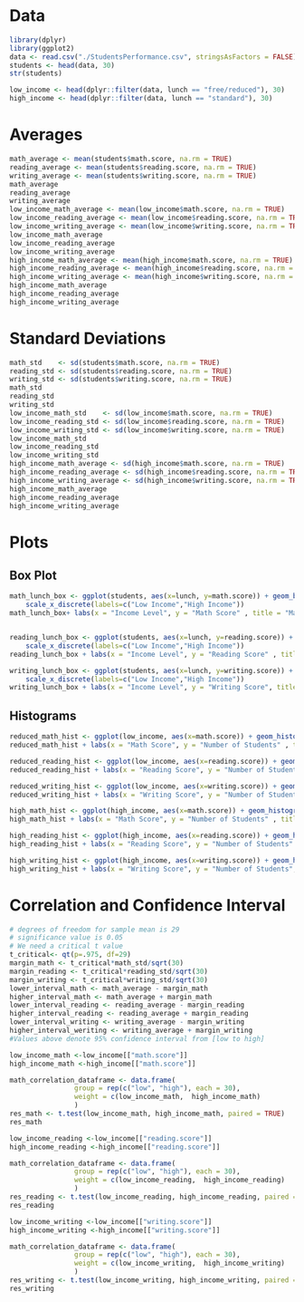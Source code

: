 # Data

```r
library(dplyr)
library(ggplot2)
data <- read.csv("./StudentsPerformance.csv", stringsAsFactors = FALSE)
students <- head(data, 30)
str(students)

low_income <- head(dplyr::filter(data, lunch == "free/reduced"), 30)
high_income <- head(dplyr::filter(data, lunch == "standard"), 30)
```

# Averages

```r
math_average <- mean(students$math.score, na.rm = TRUE)
reading_average <- mean(students$reading.score, na.rm = TRUE)
writing_average <- mean(students$writing.score, na.rm = TRUE)
math_average
reading_average
writing_average
low_income_math_average <- mean(low_income$math.score, na.rm = TRUE)
low_income_reading_average <- mean(low_income$reading.score, na.rm = TRUE)
low_income_writing_average <- mean(low_income$writing.score, na.rm = TRUE)
low_income_math_average
low_income_reading_average
low_income_writing_average
high_income_math_average <- mean(high_income$math.score, na.rm = TRUE)
high_income_reading_average <- mean(high_income$reading.score, na.rm = TRUE)
high_income_writing_average <- mean(high_income$writing.score, na.rm = TRUE)
high_income_math_average
high_income_reading_average
high_income_writing_average
```

# Standard Deviations

```r
math_std    <- sd(students$math.score, na.rm = TRUE)
reading_std <- sd(students$reading.score, na.rm = TRUE)
writing_std <- sd(students$writing.score, na.rm = TRUE)
math_std
reading_std
writing_std
low_income_math_std    <- sd(low_income$math.score, na.rm = TRUE)
low_income_reading_std <- sd(low_income$reading.score, na.rm = TRUE)
low_income_writing_std <- sd(low_income$writing.score, na.rm = TRUE)
low_income_math_std
low_income_reading_std
low_income_writing_std
high_income_math_average <- sd(high_income$math.score, na.rm = TRUE)
high_income_reading_average <- sd(high_income$reading.score, na.rm = TRUE)
high_income_writing_average <- sd(high_income$writing.score, na.rm = TRUE)
high_income_math_average
high_income_reading_average
high_income_writing_average
```

# Plots

## Box Plot

```r

math_lunch_box <- ggplot(students, aes(x=lunch, y=math.score)) + geom_boxplot(fill = c(rep("lightcoral",1), rep("lightblue",1))) +
    scale_x_discrete(labels=c("Low Income","High Income"))
math_lunch_box+ labs(x = "Income Level", y = "Math Score" , title = "Math Score by Income Level")


reading_lunch_box <- ggplot(students, aes(x=lunch, y=reading.score)) + geom_boxplot(fill = c(rep("lightcoral",1), rep("lightblue",1))) +
    scale_x_discrete(labels=c("Low Income","High Income"))
reading_lunch_box + labs(x = "Income Level", y = "Reading Score" , title = "Reading Score by Income Level")

writing_lunch_box <- ggplot(students, aes(x=lunch, y=writing.score)) + geom_boxplot(fill = c(rep("lightcoral",1), rep("lightblue",1))) +
    scale_x_discrete(labels=c("Low Income","High Income"))
writing_lunch_box + labs(x = "Income Level", y = "Writing Score", title = "Writing Score by Income Level")

```

## Histograms
```r

reduced_math_hist <- ggplot(low_income, aes(x=math.score)) + geom_histogram(fill = rep("lightcoral"))
reduced_math_hist + labs(x = "Math Score", y = "Number of Students" , title = "Math Scores Across Low Income Students")

reduced_reading_hist <- ggplot(low_income, aes(x=reading.score)) + geom_histogram(fill = rep("lightcoral"))
reduced_reading_hist + labs(x = "Reading Score", y = "Number of Students" , title = "Reading Scores Across Low Income Students")

reduced_writing_hist <- ggplot(low_income, aes(x=writing.score)) + geom_histogram(fill = rep("lightcoral"))
reduced_writing_hist + labs(x = "Writing Score", y = "Number of Students" , title = "Writing Scores Across Low Income Students")

high_math_hist <- ggplot(high_income, aes(x=math.score)) + geom_histogram(fill = rep("lightblue"))
high_math_hist + labs(x = "Math Score", y = "Number of Students" , title = "Math Scores Across High Income Students")

high_reading_hist <- ggplot(high_income, aes(x=reading.score)) + geom_histogram(fill = rep("lightblue"))
high_reading_hist + labs(x = "Reading Score", y = "Number of Students" , title = "Reading Scores Across High Income Students")

high_writing_hist <- ggplot(high_income, aes(x=writing.score)) + geom_histogram(fill = rep("lightblue"))
high_writing_hist + labs(x = "Writing Score", y = "Number of Students", title = "Writing Score Across High Income Students")


```

# Correlation and Confidence Interval
```r
# degrees of freedom for sample mean is 29
# significance value is 0.05
# We need a critical t value
t_critical<- qt(p=.975, df=29)
margin_math <- t_critical*math_std/sqrt(30)
margin_reading <- t_critical*reading_std/sqrt(30)
margin_writing <- t_critical*writing_std/sqrt(30)
lower_interval_math <- math_average - margin_math
higher_interval_math <- math_average + margin_math
lower_interval_reading <- reading_average - margin_reading
higher_interval_reading <- reading_average + margin_reading
lower_interval_writing <- writing_average - margin_writing
higher_interval_weriting <- writing_average + margin_writing
#Values above denote 95% confidence interval from [low to high]

low_income_math <-low_income[["math.score"]]
high_income_math <-high_income[["math.score"]]

math_correlation_dataframe <- data.frame( 
                group = rep(c("low", "high"), each = 30),
                weight = c(low_income_math,  high_income_math)
                )
res_math <- t.test(low_income_math, high_income_math, paired = TRUE)
res_math

low_income_reading <-low_income[["reading.score"]]
high_income_reading <-high_income[["reading.score"]]

math_correlation_dataframe <- data.frame( 
                group = rep(c("low", "high"), each = 30),
                weight = c(low_income_reading,  high_income_reading)
                )
res_reading <- t.test(low_income_reading, high_income_reading, paired = TRUE)
res_reading

low_income_writing <-low_income[["writing.score"]]
high_income_writing <-high_income[["writing.score"]]

math_correlation_dataframe <- data.frame( 
                group = rep(c("low", "high"), each = 30),
                weight = c(low_income_writing,  high_income_writing)
                )
res_writing <- t.test(low_income_writing, high_income_writing, paired = TRUE)
res_writing
```


